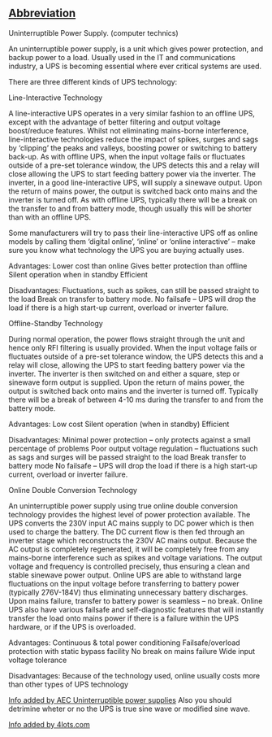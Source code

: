 ==[[Wiktionary:List of acronyms and abbreviations|Abbreviation]]==

Uninterruptible Power Supply. (computer technics)

An uninterruptible power supply, is a unit which gives power protection, and backup power to a load.  Usually used in the IT and communications industry, a UPS is becoming essential where ever critical systems are used.

There are three different kinds of UPS technology:

Line-Interactive Technology

A line-interactive UPS operates in a very similar fashion to an offline UPS, except with the advantage of better filtering and output voltage boost/reduce features. Whilst not eliminating mains-borne interference, line-interactive technologies reduce the impact of spikes, surges and sags by ‘clipping’ the peaks and valleys, boosting power or switching to battery back-up. As with offline UPS, when the input voltage fails or fluctuates outside of a pre-set tolerance window, the UPS detects this and a relay will close allowing the UPS to start feeding battery power via the inverter. The inverter, in a good line-interactive UPS, will supply a sinewave output. Upon the return of mains power, the output is switched back onto mains and the inverter is turned off. As with offline UPS, typically there will be a break on the transfer to and from battery mode, though usually this will be shorter than with an offline UPS.

Some manufacturers will try to pass their line-interactive UPS off as online models by calling them ‘digital online’, ‘inline’ or ‘online interactive’ – make sure you know what technology the UPS you are buying actually uses.

Advantages: Lower cost than online
Gives better protection than offline
Silent operation when in standby
Efficient

Disadvantages: Fluctuations, such as spikes, can still be passed straight to the load
Break on transfer to battery mode.
No failsafe – UPS will drop the load if there is a high start-up current, overload or inverter failure.




Offline-Standby Technology

During normal operation, the power flows straight through the unit and hence only RFI filtering is usually provided. When the input voltage fails or fluctuates outside of a pre-set tolerance window, the UPS detects this and a relay will close, allowing the UPS to start feeding battery power via the inverter. The inverter is then switched on and either a square, step or sinewave form output is supplied. Upon the return of mains power, the output is switched back onto mains and the inverter is turned off. Typically there will be a break of between 4-10 ms during the transfer to and from the battery mode. 

Advantages: Low cost
Silent operation (when in standby)
Efficient

Disadvantages: Minimal power protection – only protects against a small percentage of problems
Poor output voltage regulation – fluctuations such as sags and surges will be passed straight to the load
Break transfer to battery mode
No failsafe – UPS will drop the load if there is a high start-up current, overload or inverter failure.



Online Double Conversion Technology

An uninterruptible power supply using true online double conversion technology provides the highest level of power protection available. The UPS converts the 230V input AC mains supply to DC power which is then used to charge the battery. The DC current flow is then fed through an inverter stage which reconstructs the 230V AC mains output. Because the AC output is completely regenerated, it will be completely free from any mains-borne interference such as spikes and voltage variations. The output voltage and frequency is controlled precisely, thus ensuring a clean and stable sinewave power output. Online UPS are able to withstand large fluctuations on the input voltage before transferring to battery power (typically 276V-184V) thus eliminating unnecessary battery discharges. Upon mains failure, transfer to battery power is seamless – no break. Online UPS also have various failsafe and self-diagnostic features that will instantly transfer the load onto mains power if there is a failure within the UPS hardware, or if the UPS is overloaded. 

Advantages: Continuous & total power conditioning
Failsafe/overload protection with static bypass facility
No break on mains failure
Wide input voltage tolerance

Disadvantages: Because of the technology used, online usually costs more than other types of UPS technology



<a href="http://www.aeceuro.co.uk">Info added by AEC  Uninterruptible power supplies</a>
Also you should detrimine wheter or no the UPS is true sine wave or modified sine wave.

[http://www.4lots.com.com Info added by 4lots.com]